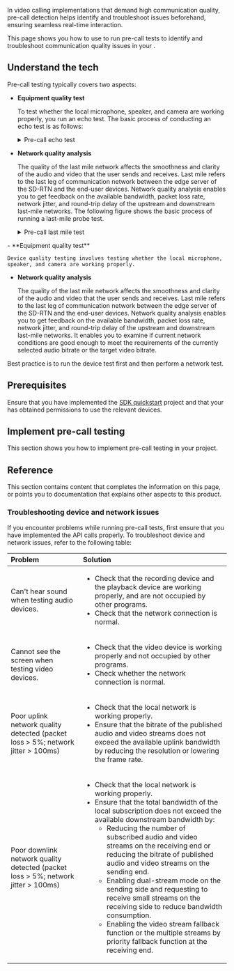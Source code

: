 
In video calling implementations that demand high communication quality, pre-call detection helps identify and troubleshoot issues beforehand, ensuring seamless real-time interaction.

<PlatformWrapper notAllowed="react-js">

This page shows you how to use <Vg k="VSDK"/> to run pre-call tests to identify and troubleshoot communication quality issues in your <Vpl k="CLIENT" />.

## Understand the tech

Pre-call testing typically covers two aspects: 

<PlatformWrapper notAllowed="web">

- **Equipment quality test**

    To test whether the local microphone, speaker, and camera are working properly, you run an echo test. The basic process of conducting an echo test is as follows:

    <details>
    <summary>Pre-call echo test</summary>
    
    ![Echo Test](/images/video-sdk/pre-call-echo-test.svg)
    </details>

- **Network quality analysis**

    The quality of the last mile network affects the smoothness and clarity of the audio and video that the user sends and receives. Last mile refers to the last leg of communication network between the edge server of the SD-RTN and the end-user devices. Network quality analysis enables you to get feedback on the available bandwidth, packet loss rate, network jitter, and round-trip delay of the upstream and downstream last-mile networks. The following figure shows the basic process of running a last-mile probe test.

    <details>
    <summary>Pre-call last mile test</summary>
    
    ![Last Mile Test](/images/video-sdk/pre-call-last-mile-test.svg)
    </details>

</PlatformWrapper>

<PlatformWrapper platform="web">
- **Equipment quality test**

    Device quality testing involves testing whether the local microphone, speaker, and camera are working properly.

- **Network quality analysis**

    The quality of the last mile network affects the smoothness and clarity of the audio and video that the user sends and receives. Last mile refers to the last leg of communication network between the edge server of the SD-RTN and the end-user devices. Network quality analysis enables you to get feedback on the available bandwidth, packet loss rate, network jitter, and round-trip delay of the upstream and downstream last-mile networks. It enables you to examine if current network conditions are good enough to meet the requirements of the currently selected audio bitrate or the target video bitrate.
    
</PlatformWrapper>

<Admonition type="info" title="information">
Best practice is to run the device test first and then perform a network test.
</Admonition>

## Prerequisites
Ensure that you have implemented the [SDK quickstart](../get-started/get-started-sdk) project and that your <Vpl k="CLIENT" /> has obtained permissions to use the relevant devices.

## Implement pre-call testing
This section shows you how to implement pre-call testing in your project.

<ProjectImplement/>

## Reference

This section contains content that completes the information on this page, or points you to documentation that explains other aspects to this product.

### Troubleshooting device and network issues

If you encounter problems while running pre-call tests, first ensure that you have implemented the API calls properly. To troubleshoot device and network issues, refer to the following table:

| Problem | Solution |
|:---|:---------------|
| Can't hear sound when testing audio devices. | <ul><li>Check that the recording device and the playback device are working properly, and are not occupied by other programs.</li><li>Check that the network connection is normal.</li></ul> |
| Cannot see the screen when testing video devices. | <ul><li>Check that the video device is working properly and not occupied by other programs.</li><li>Check whether the network connection is normal.</li></ul>  |
| Poor uplink network quality detected (packet loss > 5%; network jitter > 100ms) | <ul><li>Check that the local network is working properly.</li><li>Ensure that the bitrate of the published audio and video streams does not exceed the available uplink bandwidth by reducing the resolution or lowering the frame rate.</li></ul> |
| Poor downlink network quality detected (packet loss > 5%; network jitter > 100ms) | <ul><li>Check that the local network is working properly.</li><li>Ensure that the total bandwidth of the local subscription does not exceed the available downstream bandwidth by:<ul><li>Reducing the number of subscribed audio and video streams on the receiving end or reducing the bitrate of published audio and video streams on the sending end.</li><li>Enabling dual-stream mode on the sending side and requesting to receive small streams on the receiving side to reduce bandwidth consumption.</li><li>Enabling the video stream fallback function or the multiple streams by priority fallback function at the receiving end.</li></ul></li></ul> |

<Reference/>

</PlatformWrapper>
<PlatformWrapper platform="react-js">
<NotAvailable/>
</PlatformWrapper>
